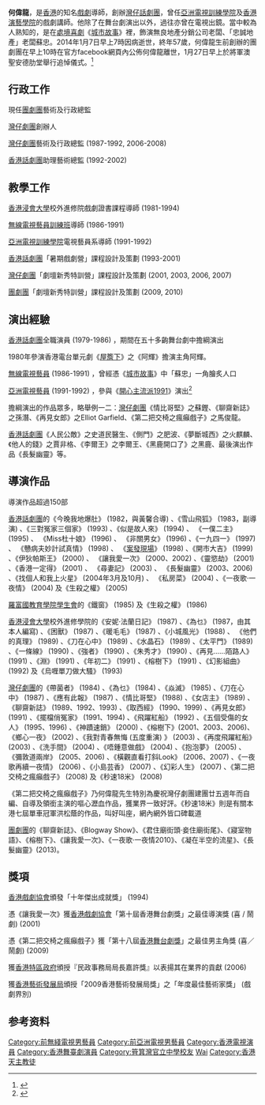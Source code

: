 {{藝人
|姓名 = 何偉龍
|類型 = 男演員
|圖片 = Howailung2011.jpg
|圖片尺寸 = 
|圖片簡介 = 
|本名 = 
|外文名 = 
|外文 = 
|羅馬拼音 = 
|英文名 = 
|暱稱 = 
|其他藝名 = 
|國籍 = {{CHN-HKG}}
|民族 = [[漢族|漢族]]
|籍貫 = [[廣東省|廣東省]][[清遠市|清遠市]]
|出生日期 = {{birth date|1956|6|21}}
|出生地點 = {{BHKG}}
|逝世日期 = {{death date and age|2014|1|7|1956|6|21}}
|逝世地點 = {{HKG}}[[觀塘|觀塘]][[基督教聯合醫院|基督教聯合醫院]]
|職業 = [[演員|演員]]、[[戲劇|戲劇]]導師、[[導演|導演]]
|語言 = [[粵語|粵語]]、[[英語|英語]]、[[國語|國語]]
|教育程度 = 大學
|宗教信仰 = [[天主教|天主教]]<ref>{{cite web|url=http://laihokming.blogspot.com/2014/01/blog-post_8.html|title=何偉龍病逝|publisher=Dr Spencer Lai (賴鶴明 博士)|date=2014-01-08|access-date=2021-05-16|archive-date=2021-05-16|archive-url=https://web.archive.org/web/20210516074423/http://laihokming.blogspot.com/2014/01/blog-post_8.html}}</ref>
|配偶 = 
|兒女 = 
|父母 = 
|音樂類型 = 
|演奏樂器 = 
|出道地點 = 
|出道日期 = 
|出道作 = 
|代表作 = 《[[城市故事|城市故事]]》
|活躍年代 = 1979年－2014年
|唱片公司 = 
|經紀公司 = 
|網站 = 
|相關團體 = 
|IMDb = 
|獎項 = {{ubl|「十年傑出成就獎」 (1994)|「第十屆香港舞台劇獎」之最佳導演獎 (喜 / 鬧劇) (2001)|『民政事務局局長嘉許獎』 (2006)|「第十八屆[[香港舞台劇獎|香港舞台劇獎]]」之最佳男主角獎 (喜／鬧劇) (2009)|「2009香港藝術發展局獎」之「年度最佳藝術家獎」 (戲劇界別)}}
}}
'''何偉龍'''{{BD|1956年|6月21日|2014年|1月7日|catIdx=Ho}}，是[[香港|香港]]的知名[[戲劇|戲劇]]導師，創辦[[灣仔話劇團|灣仔話劇團]]，曾任[[亞洲電視訓練學院|亞洲電視訓練學院]]及[[香港演藝學院|香港演藝學院]]的戲劇講師。他除了在舞台劇演出以外，過往亦曾在電視出鏡。當中較為人熟知的，是在[[處境喜劇|處境喜劇]]《[[城市故事|城市故事]]》裡，飾演無良地產分銷公司老闆、「忠誠地產」老闆蘇忠。2014年1月7日早上7時因病逝世，終年57歲，何偉龍生前創辦的團劇團在早上10時在官方facebook網頁內公佈何偉龍離世，1月27日早上於將軍澳聖安德肋堂舉行追悼儀式。<ref>{{Cite web |url=https://news.mingpao.com/pns/%E5%8A%87%E5%A3%87%E7%A1%AC%E6%BC%A2%20%E3%80%8C%E8%98%87%E5%BF%A0%E3%80%8D%E4%BD%95%E5%81%89%E9%BE%8D%E7%97%85%E9%80%9D/web_tc/article/20140108/s00002/1389117602210 |title=存档副本 |accessdate=2018-01-02 |archive-date=2018-01-03 |archive-url=https://web.archive.org/web/20180103011628/https://news.mingpao.com/pns/%E5%8A%87%E5%A3%87%E7%A1%AC%E6%BC%A2%20%E3%80%8C%E8%98%87%E5%BF%A0%E3%80%8D%E4%BD%95%E5%81%89%E9%BE%8D%E7%97%85%E9%80%9D/web_tc/article/20140108/s00002/1389117602210 |dead-url=no }}</ref>

==行政工作==
現任[[團劇團|團劇團]]藝術及行政總監 

[[灣仔劇團|灣仔劇團]]創辦人 

[[灣仔劇團|灣仔劇團]]藝術及行政總監 (1987-1992, 2006-2008)
 
[[香港話劇團|香港話劇團]]助理藝術總監 (1992-2002) 

==教學工作==
[[香港浸會大學|香港浸會大學]]校外進修院戲劇證書課程導師 (1981-1994)
 
[[無線電視藝員訓練班|無線電視藝員訓練班]]導師 (1986-1991) 

[[亞洲電視訓練學院|亞洲電視訓練學院]]電視藝員系導師 (1991-1992) 

[[香港話劇團|香港話劇團]]「暑期戲劇營」課程設計及策劃 (1993-2001) 

[[灣仔劇團|灣仔劇團]]「劇壇新秀特訓營」課程設計及策劃 (2001, 2003, 2006, 2007) 

[[團劇團|團劇團]]「劇壇新秀特訓營」課程設計及策劃 (2009, 2010) 

==演出經驗==
[[香港話劇團|香港話劇團]]全職演員 (1979-1986) ，期間在五十多齣舞台劇中擔綱演出 

1980年參演香港電台單元劇《[[屋簷下|屋簷下]]》之《阿輝》擔演主角阿輝。

[[無線電視藝員|無線電視藝員]] (1986-1991) ，曾經憑《[[城市故事|城市故事]]》中「蘇忠」一角膾炙人口
 
[[亞洲電視藝員|亞洲電視藝員]] (1991-1992) ，參與《[[開心主流派1991|開心主流派1991]]》演出<ref>{{Cite web |url=http://www.youtube.com/watch?v=AE5MkNcdALU&feature=youtu.be&t=32m38s |title=開心主流派 1991 (Episode 05 of 13) |accessdate=2014-01-07 |archive-date=2014-06-22 |archive-url=https://web.archive.org/web/20140622120600/http://www.youtube.com/watch?v=AE5MkNcdALU&feature=youtu.be&t=32m38s |dead-url=no }}</ref>

擔綱演出的作品眾多，略舉例一二：[[灣仔劇團|灣仔劇團]]《情比哥堅》之蘇鏗、《聊齋新誌》之孫潛、《再見女郎》之Elliot Garfield、《第二把交椅之瘋癲戲子》之馬俊龍。

[[香港話劇團|香港話劇團]]《人民公敵》之史道民醫生、《側門》之肥波、《夢斷城西》之火麒麟、《他人的錢》之賈非格、《李爾王》之李爾王、《黑鹿開口了》之黑鹿、最後演出作品《長髮幽靈》等。

==導演作品==
導演作品超過150部 

[[香港話劇團|香港話劇團]]的《今晚我地爆肚》 (1982，與黃馨合導) 、《雪山飛狐》 (1983，副導演) 、《三對冤家三個家》 (1993) 、《似是故人來》 (1994) 、 《一僕二主》 (1995) 、 《Miss杜十娘》 (1996) 、 《非關男女》 (1996) 、《一九四一》 (1997) 、 《戇病夫妙計試真情》 (1998) 、 《[[案發現場|案發現場]]》 (1998) 、《開市大吉》 (1999) 、《伊狄帕斯王》 (2000) 、 《讓我愛一次》 (2000、2002) 、《靈慾劫》 (2001) 、《香港一定得》 (2001) 、 《尋妻記》 (2003) 、 《長髮幽靈》 (2003、2006) 、《找個人和我上火星》 (2004年3月及10月) 、 《私房菜》 (2004) 、《一夜歌‧一夜情》 (2004) 及《生殺之權》 (2005) 

[[羅富國教育學院學生會|羅富國教育學院學生會]]的《鐵窗》 (1985) 及《生殺之權》 (1986)
 
[[香港浸會大學|香港浸會大學]]校外進修學院的《安妮‧法蘭日記》 (1987) 、《為乜》 (1987，由其本人編寫) 、《困獸》 (1987) 、《暖毛毛》 (1987) 、《小城風光》 (1988) 、 《他們的真理》 (1989) 、《刀在心中》 (1989) 、《水晶石》 (1989) 、《太平門》 (1989) 、《一條線》 (1990) 、《強者》 (1990) 、《朱秀才》 (1990) 、《再見……陌路人》 (1991) 、《淵》 (1991) 、《年初二》 (1991) 、《榕樹下》 (1991) 、《幻影組曲》 (1992) 及《烏喱單刀做大騷》 (1993) 

[[灣仔劇團|灣仔劇團]]的《帶菌者》 (1984) 、《為乜》 (1984) 、《焱滅》 (1985) 、《刀在心中》 (1987) 、《應有此報》 (1987) 、《情比哥堅》 (1988) 、《女店主》 (1989) 、 《聊齋新誌》 (1989、1992、1993) 、《取西經》 (1990、1999) 、《再見女郎》 (1991) 、《擺檔俏冤家》 (1991、1994) 、《飛躍紅船》 (1992) 、《五個受傷的女人》 (1995、1996) 、《神蹟速銷》 (2000) 、《榕樹下》(2001、2003、2006)、 《鄉心一夜》 (2002) 、《我對青春無悔 (五度重演) 》 (2003) 、《再度飛躍紅船》 (2003) 、《洗手間》 (2004) 、《唔鍾意做戲》 (2004) 、《抱泡夢》 (2005) 、 《彌敦道兩岸》 (2005、2006) 、《橫觀直看打斜Look》 (2006、2007) 、《一夜歌再續一夜情》 (2006) 、《小島芸香》 (2007) 、《幻彩人生》 (2007) 、《第二把交椅之瘋癲戲子》 (2008) 及《秒速18米》 (2008) 

《第二把交椅之瘋癲戲子》乃何偉龍先生特別為慶祝灣仔劇團建團廿五週年而自編、自導及領銜主演的嘔心瀝血作品，獲業界一致好評。《秒速18米》則是有關本港七屆單車冠軍洪松蔭的作品，叫好叫座，網內網外皆口碑載道 

[[團劇團|團劇團]]的《聊齋新誌》、《Blogway Show》、《君住廟街頭‧妾住廟街尾》、《寢室物語》、《榕樹下》、《讓我愛一次》、《一夜歌‧一夜情2010》、《凝在半空的流星》、《長髮幽靈》(2013)。

==獎項==
[[香港戲劇協會|香港戲劇協會]]頒發「十年傑出成就獎」 (1994) 

憑《讓我愛一次》獲[[香港戲劇協會|香港戲劇協會]]「第十屆香港舞台劇獎」之最佳導演獎 (喜 / 鬧劇) (2001) 

憑《第二把交椅之瘋癲戲子》獲「第十八屆[[香港舞台劇獎|香港舞台劇獎]]」之最佳男主角獎 (喜／鬧劇) (2009) 

獲[[香港特區政府|香港特區政府]]頒授『民政事務局局長嘉許獎』以表揚其在業界的貢獻 (2006) 

獲[[香港藝術發展局|香港藝術發展局]]頒授「2009香港藝術發展局獎」之「年度最佳藝術家獎」 (戲劇界別)

== 参考资料 ==
<references />
{{DEFAULTSORT:HO}}

{{香港舞台劇獎最佳男主角_(喜劇/_鬧劇)}}
{{香港舞台劇獎最佳導演(喜劇/ 鬧劇)}}

[[Category:前無綫電視男藝員|Category:前無綫電視男藝員]]
[[Category:前亞洲電視男藝員|Category:前亞洲電視男藝員]]
[[Category:香港電視演員|Category:香港電視演員]]
[[Category:香港舞臺劇演員|Category:香港舞臺劇演員]]
[[Category:筲箕灣官立中學校友|Category:筲箕灣官立中學校友]]
[[Category:何姓|Wai]]
[[Category:香港天主教徒|Category:香港天主教徒]]